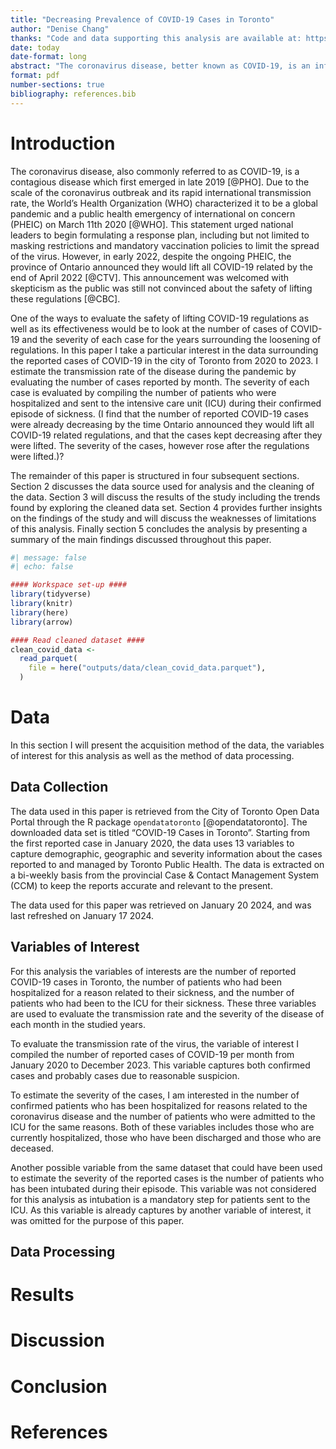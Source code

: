 ```yaml
---
title: "Decreasing Prevalence of COVID-19 Cases in Toronto"
author: "Denise Chang"
thanks: "Code and data supporting this analysis are available at: https://github.com/DeniseChang9/Covid-19_Cases.git "
date: today
date-format: long
abstract: "The coronavirus disease, better known as COVID-19, is an infectious disease that first emerged in 2019, soon resulting in a global pandemic half a year later. This study aims to investigate the trends in COVID-19 cases in the City of Toronto from 2020 to 2023, as well as the severity of each of these cases. Based on the exploration of the number of reported cases, the number of cases who were hospitalized and the number of cases who were sent to the ICU, there is strong evidence support the hypothesis that the coronavirus disease is no longer a major threat to society as is was during the peak of the pandemic. The results of this study is significant, as it impacts the future directions of COVID-19 regulations for businesses, schools and governmental institutions."
format: pdf
number-sections: true
bibliography: references.bib
---
```


# Introduction
The coronavirus disease, also commonly referred to as COVID-19, is a contagious disease which first emerged in late 2019 [@PHO]. Due to the scale of the coronavirus outbreak and its rapid international transmission rate, the World's Health Organization (WHO) characterized it to be a global pandemic and a public health emergency of international on concern (PHEIC) on March 11th 2020 [@WHO]. This statement urged national leaders to begin formulating a response plan, including but not limited to masking restrictions and mandatory vaccination policies to limit the spread of the virus. However, in early 2022, despite the ongoing PHEIC, the province of Ontario announced they would lift all COVID-19 related by the end of April 2022 [@CTV]. This announcement was welcomed with skepticism as the public was still not convinced about the safety of lifting these regulations [@CBC].

One of the ways to evaluate the safety of lifting COVID-19 regulations as well as its effectiveness would be to look at the number of cases of COVID-19 and the severity of each case for the years surrounding the loosening of regulations. In this paper I take a particular interest in the data surrounding the reported cases of COVID-19 in the city of Toronto from 2020 to 2023. I estimate the transmission rate of the disease during the pandemic by evaluating the number of cases reported by month. The severity of each case is evaluated by compiling the number of patients who were hospitalized and sent to the intensive care unit (ICU) during their confirmed episode of sickness. (I find that the number of reported COVID-19 cases were already decreasing by the time Ontario announced they would lift all COVID-19 related regulations, and that the cases kept decreasing after they were lifted. The severity of the cases, however rose after the regulations were lifted.)?

The remainder of this paper is structured in four subsequent sections. Section 2 discusses the data source used for analysis and the cleaning of the data. Section 3 will discuss the results of the study including the trends found by exploring the cleaned data set. Section 4 provides further insights on the findings of the study and will discuss the weaknesses of limitations of this analysis. Finally section 5 concludes the analysis by presenting a summary of the main findings discussed throughout this paper. 

```r
#| message: false
#| echo: false

#### Workspace set-up ####
library(tidyverse)
library(knitr)
library(here)
library(arrow)

#### Read cleaned dataset ####
clean_covid_data <-
  read_parquet(
    file = here("outputs/data/clean_covid_data.parquet"),
  )
```


# Data
In this section I will present the acquisition method of the data, the variables of interest for this analysis as well as the method of data processing. 

## Data Collection
The data used in this paper is retrieved from the City of Toronto Open Data Portal through the R package `opendatatoronto` [@opendatatoronto]. The downloaded data set is titled "COVID-19 Cases in Toronto". Starting from the first reported case in January 2020, the data uses 13 variables to capture demographic, geographic and severity information about the cases reported to and managed by Toronto Public Health. The data is extracted on a bi-weekly basis from the provincial Case & Contact Management System (CCM) to keep the reports accurate and relevant to the present.

The data used for this paper was retrieved on January 20 2024, and was last refreshed on January 17 2024. 

## Variables of Interest
For this analysis the variables of interests are the number of reported COVID-19 cases in Toronto, the number of patients who had been hospitalized for a reason related to their sickness, and the number of patients who had been to the ICU for their sickness. These three variables are used to evaluate the transmission rate and the severity of the disease of each month in the studied years. 

To evaluate the transmission rate of the virus, the variable of interest I compiled the number of reported cases of COVID-19 per month from January 2020 to December 2023. This variable captures both confirmed cases and probably cases due to reasonable suspicion. 

To estimate the severity of the cases, I am interested in the number of confirmed patients who has been hospitalized for reasons related to the coronavirus disease and the number of patients who were admitted to the ICU for the same reasons. Both of these variables includes those who are currently hospitalized, those who have been discharged and those who are deceased. 

Another possible variable from the same dataset that could have been used to estimate the severity of the reported cases is the number of patients who has been intubated during their episode. This variable was not considered for this analysis as intubation is a mandatory step for patients sent to the ICU. As this variable is already captures by another variable of interest, it was omitted for the purpose of this paper.  



## Data Processing

# Results

# Discussion

# Conclusion

# References
